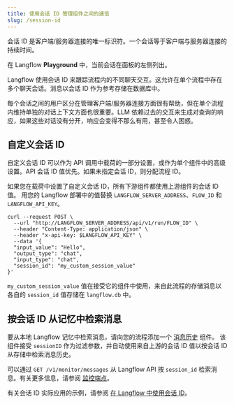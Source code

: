 ```yaml
---
title: 使用会话 ID 管理组件之间的通信
slug: /session-id
---
```


会话 ID 是客户端/服务器连接的唯一标识符。一个会话等于客户端与服务器连接的持续时间。

在 Langflow **Playground** 中，当前会话在面板的左侧列出。

Langflow 使用会话 ID 来跟踪流程内的不同聊天交互。这允许在单个流程中存在多个聊天会话。消息以会话 ID 作为参考存储在数据库中。

每个会话之间的用户区分在管理客户端/服务器连接方面很有帮助，但在单个流程内维持单独的对话上下文方面也很重要。LLM 依赖过去的交互来生成对查询的响应，如果这些对话没有分开，响应会变得不那么有用，甚至令人困惑。

## 自定义会话 ID

自定义会话 ID 可以作为 API 调用中载荷的一部分设置，或作为单个组件中的高级设置。API 会话 ID 值优先。如果未指定会话 ID，则分配流程 ID。

如果您在载荷中设置了自定义会话 ID，所有下游组件都使用上游组件的会话 ID 值。
用您的 Langflow 部署中的值替换 `LANGFLOW_SERVER_ADDRESS`、`FLOW_ID` 和 `LANGFLOW_API_KEY`。
```
curl --request POST \
  --url "http://LANGFLOW_SERVER_ADDRESS/api/v1/run/FLOW_ID" \
  --header "Content-Type: application/json" \
  --header "x-api-key: $LANGFLOW_API_KEY" \
  --data '{
  "input_value": "Hello",
  "output_type": "chat",
  "input_type": "chat",
  "session_id": "my_custom_session_value"
}'
```

`my_custom_session_value` 值在接受它的组件中使用，来自此流程的存储消息以各自的 `session_id` 值存储在 `langflow.db` 中。

## 按会话 ID 从记忆中检索消息

要从本地 Langflow 记忆中检索消息，请向您的流程添加一个 [消息历史](/components-helpers#message-history) 组件。
该组件接受 `sessionID` 作为过滤参数，并自动使用来自上游的会话 ID 值以按会话 ID 从存储中检索消息历史。

可以通过 `GET /v1/monitor/messages` 从 Langflow API 按 `session_id` 检索消息。有关更多信息，请参阅 [监控端点](https://docs.langflow.org/api-monitor)。

有关会话 ID 实际应用的示例，请参阅 [在 Langflow 中使用会话 ID](https://www.youtube.com/watch?v=nJiF_eF21MY)。